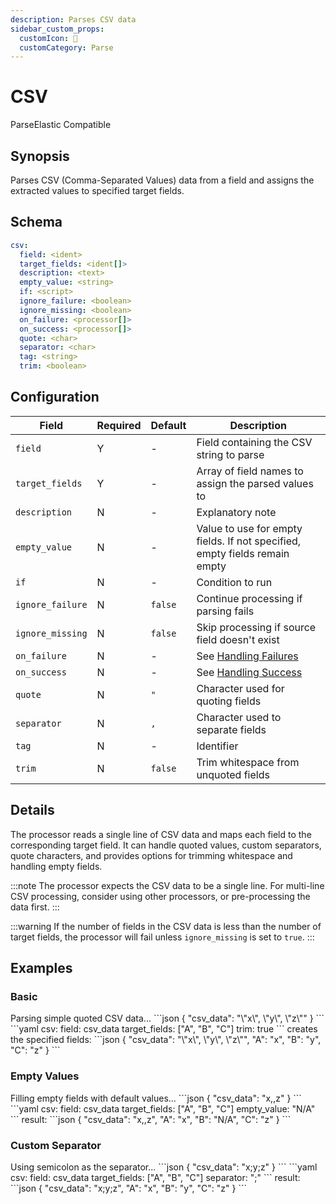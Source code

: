 ```yaml
---
description: Parses CSV data
sidebar_custom_props: 
  customIcon: 📄
  customCategory: Parse
---
```


# CSV

<span className="theme-doc-version-badge badge badge--primary">Parse</span><span className="theme-doc-version-badge badge badge--secondary">Elastic Compatible</span>

## Synopsis

Parses CSV (Comma-Separated Values) data from a field and assigns the extracted values to specified target fields.

## Schema

```yaml {2,3}
csv:
  field: <ident>
  target_fields: <ident[]>
  description: <text>
  empty_value: <string>
  if: <script>
  ignore_failure: <boolean>
  ignore_missing: <boolean>
  on_failure: <processor[]>
  on_success: <processor[]>
  quote: <char>
  separator: <char>
  tag: <string>
  trim: <boolean>
```

## Configuration

|Field|Required|Default|Description|
|---|---|---|---|
|`field`|Y|-|Field containing the CSV string to parse|
|`target_fields`|Y|-|Array of field names to assign the parsed values to|
|`description`|N|-|Explanatory note|
|`empty_value`|N|-|Value to use for empty fields. If not specified, empty fields remain empty|
|`if`|N|-|Condition to run|
|`ignore_failure`|N|`false`|Continue processing if parsing fails|
|`ignore_missing`|N|`false`|Skip processing if source field doesn't exist|
|`on_failure`|N|-|See [Handling Failures](../handling-failures.mdx)|
|`on_success`|N|-|See [Handling Success](../handling-success.mdx)|
|`quote`|N|`"`|Character used for quoting fields|
|`separator`|N|`,`|Character used to separate fields|
|`tag`|N|-|Identifier|
|`trim`|N|`false`|Trim whitespace from unquoted fields|

## Details

The processor reads a single line of CSV data and maps each field to the corresponding target field. It can handle quoted values, custom separators, quote characters, and provides options for trimming whitespace and handling empty fields.

:::note
The processor expects the CSV data to be a single line. For multi-line CSV processing, consider using other processors, or pre-processing the data first.
:::

:::warning
If the number of fields in the CSV data is less than the number of target fields, the processor will fail unless `ignore_missing` is set to `true`.
:::

## Examples

### Basic

<ExampleGrid>
  <CommentCol>
    Parsing simple quoted CSV data...
  </CommentCol>
  <CodeCol>
    ```json
    {
      "csv_data": "\"x\", \"y\", \"z\""
    }
    ```
    ```yaml
    csv:
      field: csv_data
      target_fields: ["A", "B", "C"]
      trim: true
    ```
  </CodeCol>
  <CommentCol>
    creates the specified fields:
  </CommentCol>
  <CodeCol>
    ```json
    {
      "csv_data": "\"x\", \"y\", \"z\"",
      "A": "x",
      "B": "y",
      "C": "z"
    }
    ```
  </CodeCol>
</ExampleGrid>

### Empty Values

<ExampleGrid>
  <CommentCol>
    Filling empty fields with default values...
  </CommentCol>
  <CodeCol>
    ```json
    {
      "csv_data": "x,,z"
    }
    ```
    ```yaml
    csv:
      field: csv_data
      target_fields: ["A", "B", "C"]
      empty_value: "N/A"
    ```
  </CodeCol>
  <CommentCol>
    result:
  </CommentCol>
  <CodeCol>
    ```json
    {
      "csv_data": "x,,z",
      "A": "x",
      "B": "N/A",
      "C": "z"
    }
    ```
  </CodeCol>
</ExampleGrid>

### Custom Separator

<ExampleGrid>
  <CommentCol>
    Using semicolon as the separator...
  </CommentCol>
  <CodeCol>
    ```json
    {
      "csv_data": "x;y;z"
    }
    ```
    ```yaml
    csv:
      field: csv_data
      target_fields: ["A", "B", "C"]
      separator: ";"
    ```
  </CodeCol>
  <CommentCol>
    result:
  </CommentCol>
  <CodeCol>
    ```json
    {
      "csv_data": "x;y;z",
      "A": "x",
      "B": "y",
      "C": "z"
    }
    ```
  </CodeCol>
</ExampleGrid>
